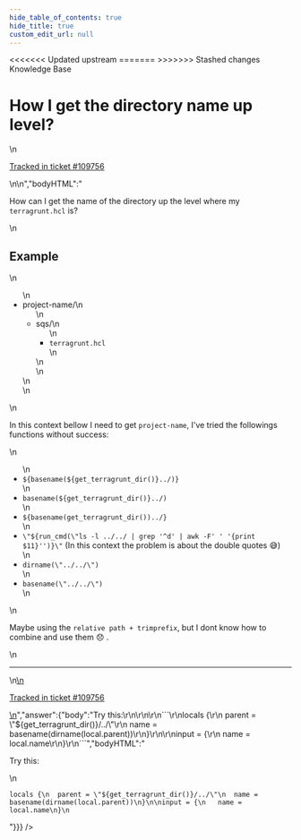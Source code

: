 ```yaml
---
hide_table_of_contents: true
hide_title: true
custom_edit_url: null
---
```



<head>
<<<<<<< Updated upstream
  <link rel="canonical" href="https://github.com/tnn-gruntwork-io/knowledge-base/discussions/625" />
=======
  <link rel="canonical" href="https://github.com/tnn-gruntwork-io/knowledge-base/discussions/625" />
>>>>>>> Stashed changes
</head>

<CenterLayout>
<span className="searchCategory">Knowledge Base</span>
<h1>How I get the directory name up level?</h1>
<GitHub discussion={{"id":"D_kwDOF8slf84AR_H3","number":625,"author":{"login":"weyderfs"},"title":"How I get the directory name up level?","body":"\nHow can I get the name of the directory up the level where my `terragrunt.hcl` is?\r\n\r\n## Example\r\n\r\n- project-name/\r\n   - sqs/\r\n      - `terragrunt.hcl`\r\n\r\nIn this context bellow I need to get `project-name`, I've tried the followings functions without success:\r\n\r\n* `${basename(${get_terragrunt_dir()}../)}`\r\n* `basename(${get_terragrunt_dir()}../)`\r\n* `${basename(get_terragrunt_dir())../}`\r\n* `\"${run_cmd(\"ls -l ../../ | grep '^d' | awk -F' ' '{print $11}'')}\"` (In this context the problem is about the double quotes 😅)\r\n* `dirname(\"../../\")`\r\n* `basename(\"../../\")`\r\n\r\nMaybe using the `relative path + trimprefix`, but I dont know how to combine and use them 😞 .\n\n---\n\n<ins datetime=\"2023-01-02T19:12:11Z\">\n  <p><a href=\"https://support.gruntwork.io/hc/requests/109756\">Tracked in ticket #109756</a></p>\n</ins>\n","bodyHTML":"<p dir=\"auto\">How can I get the name of the directory up the level where my <code class=\"notranslate\">terragrunt.hcl</code> is?</p>\n<h2 dir=\"auto\">Example</h2>\n<ul dir=\"auto\">\n<li>project-name/\n<ul dir=\"auto\">\n<li>sqs/\n<ul dir=\"auto\">\n<li><code class=\"notranslate\">terragrunt.hcl</code></li>\n</ul>\n</li>\n</ul>\n</li>\n</ul>\n<p dir=\"auto\">In this context bellow I need to get <code class=\"notranslate\">project-name</code>, I've tried the followings functions without success:</p>\n<ul dir=\"auto\">\n<li><code class=\"notranslate\">${basename(${get_terragrunt_dir()}../)}</code></li>\n<li><code class=\"notranslate\">basename(${get_terragrunt_dir()}../)</code></li>\n<li><code class=\"notranslate\">${basename(get_terragrunt_dir())../}</code></li>\n<li><code class=\"notranslate\">\"${run_cmd(\"ls -l ../../ | grep '^d' | awk -F' ' '{print $11}'')}\"</code> (In this context the problem is about the double quotes <g-emoji class=\"g-emoji\" alias=\"sweat_smile\" fallback-src=\"https://github.githubassets.com/images/icons/emoji/unicode/1f605.png\">😅</g-emoji>)</li>\n<li><code class=\"notranslate\">dirname(\"../../\")</code></li>\n<li><code class=\"notranslate\">basename(\"../../\")</code></li>\n</ul>\n<p dir=\"auto\">Maybe using the <code class=\"notranslate\">relative path + trimprefix</code>, but I dont know how to combine and use them <g-emoji class=\"g-emoji\" alias=\"disappointed\" fallback-src=\"https://github.githubassets.com/images/icons/emoji/unicode/1f61e.png\">😞</g-emoji> .</p>\n<hr>\n<ins datetime=\"2023-01-02T19:12:11Z\">\n  <p dir=\"auto\"><a href=\"https://support.gruntwork.io/hc/requests/109756\" rel=\"nofollow\">Tracked in ticket #109756</a></p>\n</ins>","answer":{"body":"Try this:\r\n\r\n\r\n```\r\nlocals {\r\n  parent = \"${get_terragrunt_dir()}/../\"\r\n  name = basename(dirname(local.parent))\r\n}\r\n\r\ninput = {\r\n   name = local.name\r\n}\r\n```","bodyHTML":"<p dir=\"auto\">Try this:</p>\n<div class=\"snippet-clipboard-content notranslate position-relative overflow-auto\" data-snippet-clipboard-copy-content=\"locals {\n  parent = &quot;${get_terragrunt_dir()}/../&quot;\n  name = basename(dirname(local.parent))\n}\n\ninput = {\n   name = local.name\n}\"><pre class=\"notranslate\"><code class=\"notranslate\">locals {\n  parent = \"${get_terragrunt_dir()}/../\"\n  name = basename(dirname(local.parent))\n}\n\ninput = {\n   name = local.name\n}\n</code></pre></div>"}}} />

</CenterLayout>
  

<!-- ##DOCS-SOURCER-START
{
  "sourcePlugin": "github-discussions",
  "hash": "f69d2e444ede364fcc4d7cb304fa4230"
}
##DOCS-SOURCER-END -->
